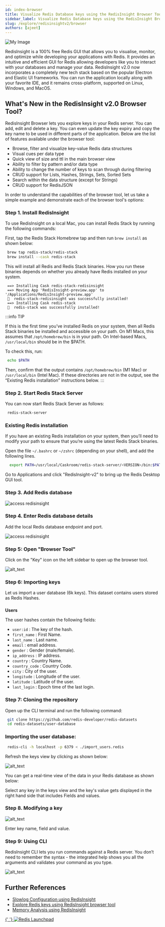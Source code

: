```yaml
---
id: index-browser
title: Visualize Redis Database keys using the RedisInsight Browser Tool
sidebar_label: Visualize Redis Database keys using the RedisInsight Browser Tool
slug: /explore/redisinsightv2/browser
authors: [ajeet]
---
```



![My Image](images/image_redisinsight_browser.png)

RedisInsight is a 100% free Redis GUI that allows you to visualise, monitor, and optimize while developing your applications with Redis. It provides an intuitive and efficient GUI for Redis allowing developers like you to interact with your databases and manage your data. RedisInsight v2.0 now incorporates a completely new tech stack based on the popular Electron and Elastic UI frameworks. You can run the application locally along with your favorite IDE, and it remains cross-platform, supported on Linux, Windows, and MacOS.

## What's New in the RedisInsight v2.0 Browser Tool?

RedisInsight Browser lets you explore keys in your Redis server. You can add, edit and delete a key. You can even update the key expiry and copy the key name to be used in different parts of the application. Below are the list of features available under the browser tool:

- Browse, filter and visualize key-value Redis data structures
- Visual cues per data type
- Quick view of size and ttl in the main browser view
- Ability to filter by pattern and/or data type
- Ability to change the number of keys to scan through during filtering
- CRUD support for Lists, Hashes, Strings, Sets, Sorted Sets
- Search within the data structure (except for Strings)
- CRUD support for RedisJSON

In order to understand the capabilities of the browser tool, let us take a simple example and demonstrate each of the browser tool's options:

### Step 1. Install RedisInsight

To use RedisInsight on a local Mac, you can install Redis Stack by running the following commands:

First, tap the Redis Stack Homebrew tap and then run `brew install` as shown below:

```bash
 brew tap redis-stack/redis-stack
 brew install --cask redis-stack
```

This will install all Redis and Redis Stack binaries. How you run these binaries depends on whether you already have Redis installed on your system.

```
 ==> Installing Cask redis-stack-redisinsight
 ==> Moving App 'RedisInsight-preview.app' to '/Applications/RedisInsight-preview.app'
 🍺  redis-stack-redisinsight was successfully installed!
 ==> Installing Cask redis-stack
 🍺  redis-stack was successfully installed!
```

:::info TIP

If this is the first time you’ve installed Redis on your system, then all Redis Stack binaries be installed and accessible on your path. On M1 Macs, this assumes that `/opt/homebrew/bin` is in your path. On Intel-based Macs, `/usr/local/bin` should be in the $PATH.

To check this, run:

```bash
 echo $PATH
```

Then, confirm that the output contains `/opt/homebrew/bin` (M1 Mac) or `/usr/local/bin` (Intel Mac). If these directories are not in the output, see the “Existing Redis installation” instructions below.
:::

### Step 2. Start Redis Stack Server

You can now start Redis Stack Server as follows:

```bash
 redis-stack-server
```

### Existing Redis installation

If you have an existing Redis installation on your system, then you’ll need to modify your path to ensure that you’re using the latest Redis Stack binaries.

Open the file `~/.bashrc` or `~/zshrc` (depending on your shell), and add the following lines.

```bash
  export PATH=/usr/local/Caskroom/redis-stack-server/<VERSION>/bin:$PATH
```

Go to Applications and click "RedisInsight-v2" to bring up the Redis Desktop GUI tool.

### Step 3. Add Redis database

![access redisinsight](images/add_database.png)

### Step 4. Enter Redis database details

Add the local Redis database endpoint and port.

![access redisinsight](images/testredis1.png)

### Step 5: Open "Browser Tool"

Click on the "Key" icon on the left sidebar to open up the browser tool.

![alt_text](images/image_browser.png)

### Step 6: Importing keys

Let us import a user database (6k keys). This dataset contains users stored as Redis Hashes.

###

**Users**

The user hashes contain the following fields:

- `user:id` : The key of the hash.
- `first_name` : First Name.
- `last_name` : Last name.
- `email` : email address.
- `gender` : Gender (male/female).
- `ip_address` : IP address.
- `country` : Country Name.
- `country_code` : Country Code.
- `city` : City of the user.
- `longitude` : Longitude of the user.
- `latitude` : Latitude of the user.
- `last_login` : Epoch time of the last login.

### Step 7: Cloning the repository

Open up the CLI terminal and run the following command:

```bash
 git clone https://github.com/redis-developer/redis-datasets
 cd redis-datasets/user-database
```

### Importing the user database:

```bash
 redis-cli -h localhost -p 6379 < ./import_users.redis
```

Refresh the keys view by clicking as shown below:

![alt_text](images/image_browser1.png)

You can get a real-time view of the data in your Redis database as shown below:

Select any key in the keys view and the key's value gets displayed in the right hand side that includes Fields and values.

### Step 8. Modifying a key

![alt_text](images/image_browser31.png)

Enter key name, field and value.

### Step 9: Using CLI

RedisInsight CLI lets you run commands against a Redis server. You don’t need to remember the syntax - the integrated help shows you all the arguments and validates your command as you type.

![alt_text](images/image_browser4.png)

## Further References

- [Slowlog Configuration using RedisInsight](/explore/redisinsight/slowlog)
- [Explore Redis keys using RedisInsight browser tool](/explore/redisinsight/browser)
- [Memory Analysis using RedisInsight](/explore/redisinsight/memoryanalyzer)

<div>
  <a
    href="https://launchpad.redis.com"
    target="_blank"
    rel="noopener"
    className="link">
    {' '}
    <img
      src="/img/launchpad.png"
      className="thumb"
      loading="lazy"
      alt="Redis Launchpad"
    />
  </a>
</div>
